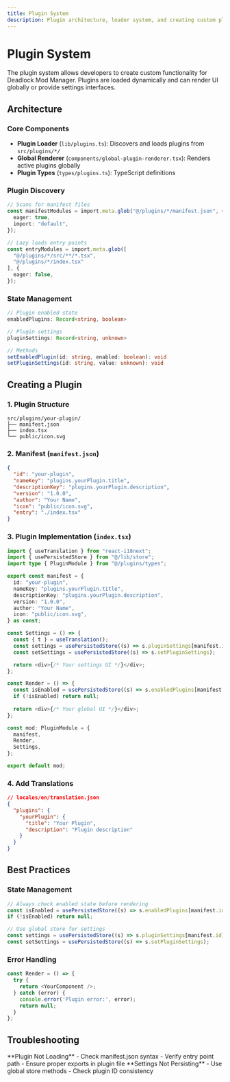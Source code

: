 ```yaml
---
title: Plugin System
description: Plugin architecture, loader system, and creating custom plugins
---
```



# Plugin System

The plugin system allows developers to create custom functionality for Deadlock Mod Manager. Plugins are loaded dynamically and can render UI globally or provide settings interfaces.

## Architecture

### Core Components

- **Plugin Loader** (`lib/plugins.ts`): Discovers and loads plugins from `src/plugins/*/`
- **Global Renderer** (`components/global-plugin-renderer.tsx`): Renders active plugins globally
- **Plugin Types** (`types/plugins.ts`): TypeScript definitions

### Plugin Discovery

```typescript
// Scans for manifest files
const manifestModules = import.meta.glob("@/plugins/*/manifest.json", {
  eager: true,
  import: "default",
});

// Lazy loads entry points
const entryModules = import.meta.glob([
  "@/plugins/*/src/**/*.tsx",
  "@/plugins/*/index.tsx"
], {
  eager: false,
});
```

### State Management

```typescript
// Plugin enabled state
enabledPlugins: Record<string, boolean>

// Plugin settings
pluginSettings: Record<string, unknown>

// Methods
setEnabledPlugin(id: string, enabled: boolean): void
setPluginSettings(id: string, value: unknown): void
```

## Creating a Plugin

### 1. Plugin Structure

```
src/plugins/your-plugin/
├── manifest.json
├── index.tsx
└── public/icon.svg
```

### 2. Manifest (`manifest.json`)

```json
{
  "id": "your-plugin",
  "nameKey": "plugins.yourPlugin.title",
  "descriptionKey": "plugins.yourPlugin.description",
  "version": "1.0.0",
  "author": "Your Name",
  "icon": "public/icon.svg",
  "entry": "./index.tsx"
}
```

### 3. Plugin Implementation (`index.tsx`)

```typescript
import { useTranslation } from "react-i18next";
import { usePersistedStore } from "@/lib/store";
import type { PluginModule } from "@/plugins/types";

export const manifest = {
  id: "your-plugin",
  nameKey: "plugins.yourPlugin.title",
  descriptionKey: "plugins.yourPlugin.description",
  version: "1.0.0",
  author: "Your Name",
  icon: "public/icon.svg",
} as const;

const Settings = () => {
  const { t } = useTranslation();
  const settings = usePersistedStore((s) => s.pluginSettings[manifest.id]);
  const setSettings = usePersistedStore((s) => s.setPluginSettings);

  return <div>{/* Your settings UI */}</div>;
};

const Render = () => {
  const isEnabled = usePersistedStore((s) => s.enabledPlugins[manifest.id] ?? false);
  if (!isEnabled) return null;
  
  return <div>{/* Your global UI */}</div>;
};

const mod: PluginModule = {
  manifest,
  Render,
  Settings,
};

export default mod;
```

### 4. Add Translations

```json
// locales/en/translation.json
{
  "plugins": {
    "yourPlugin": {
      "title": "Your Plugin",
      "description": "Plugin description"
    }
  }
}
```

## Best Practices

### State Management

```typescript
// Always check enabled state before rendering
const isEnabled = usePersistedStore((s) => s.enabledPlugins[manifest.id] ?? false);
if (!isEnabled) return null;

// Use global store for settings
const settings = usePersistedStore((s) => s.pluginSettings[manifest.id]);
const setSettings = usePersistedStore((s) => s.setPluginSettings);
```

### Error Handling

```typescript
const Render = () => {
  try {
    return <YourComponent />;
  } catch (error) {
    console.error('Plugin error:', error);
    return null;
  }
};
```

## Troubleshooting

<Callout type="warning">
**Plugin Not Loading**
- Check manifest.json syntax
- Verify entry point path
- Ensure proper exports in plugin file
</Callout>

<Callout type="warning">
**Settings Not Persisting**
- Use global store methods
- Check plugin ID consistency
</Callout>
